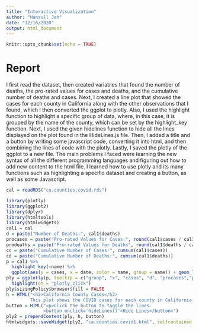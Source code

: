 ---
title: "Interactive Visualization"
author: "Hansull Joh"
date: "12/16/2020"
output: html_document
---

```{r setup, include=FALSE}
knitr::opts_chunk$set(echo = TRUE)
```

# Report
I first read the dataset, then created variables that found the number of deaths, the pro-rated values for cases and deaths, and the cumulative number of deaths and cases. Next, I created a line plot that showed the cases for each county in California along with the other observations that I found, which I then converted the ggplot to plotly. Also, I used the highlight function to highlight a specific group of data, where, in this case, it is grouped by the name of the county, which can be set by the highlight_key function. Next, I used the given hidelines function to hide all the lines displayed on the plot found in the HideLines.js file. Then, I added a title and a button by writing some javascript code, converting it into html, and then combining the lines of code with the plotly. Lastly, I saved the plotly of the ggplot to a new file. The main problems I faced were learning the new syntax of all the different programming languages and figuring out how to add new content to the html file. I learned how to use plotly and its many functions such as highlighting a specific dataset and creating a button, as well as some Javascript.

```{r, include=FALSE}
cal = readRDS("ca.counties.covid.rds")
```

```{r, include=FALSE}
library(plotly)
library(ggplot2)
library(dplyr)
library(htmltools)
library(htmlwidgets)
cal1 = cal
d = paste("Number of Deaths:", cal1$deaths)
procases = paste("Pro-rated Values for Cases:", round(cal1$cases / cal1$population, 4))
prodeaths = paste("Pro-rated Values for Deaths", round(cal1$deaths / cal1$population, 4))
cc = paste("Cumulative Number of Cases:", cumsum(cal1$cases))
cd = paste("Cumulative Number of Deaths:", cumsum(cal1$deaths))
p = cal1 %>%
  highlight_key(~name) %>%
  ggplot(aes(y = cases, x = date, color = name, group = name)) + geom_line(aes(d = d, procases = procases, prodeaths = prodeaths, cc = cc, cd = cd))
ply = ggplotly(p, tooltip = c("group", "x", "cases", "d", "procases","prodeaths", "cc", "cd")) %>%
  highlight(on = "plotly_click")
ply$sizingPolicy$browser$fill = FALSE
h = HTML("<h2>California County Cases</h2>
         This plot shows the COVID cases for each county in California by date.")
button = HTML("<p>Click the button to toggle the lines.
              <button onclick='hideLines()'>Hide Lines</button>")
ply2 = prependContent(ply, h, button)
htmlwidgets::saveWidget(ply2, "ca.counties.covid1.html", selfcontained = FALSE)
```


